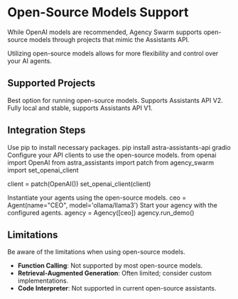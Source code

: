 # Open-Source Models Support

While OpenAI models are recommended, Agency Swarm supports open-source models through projects that mimic the Assistants API.

<Info>
Utilizing open-source models allows for more flexibility and control over your AI agents.
</Info>

## Supported Projects

<CardGroup>

<Card title="Astra Assistants API" icon="rocket" iconType="solid" href="https://github.com/your-org/astra-assistants-api">
Best option for running open-source models. Supports Assistants API V2.
</Card>

<Card title="Open Assistant API" icon="users" iconType="solid" href="https://github.com/your-org/open-assistant-api">
Fully local and stable, supports Assistants API V1.
</Card>

</CardGroup>

## Integration Steps

<Steps>

<Step title="Install Required Packages" icon="download" iconType="solid">
Use pip to install necessary packages.

<CodeBlock language="bash">
pip install astra-assistants-api gradio
</CodeBlock>
</Step>

<Step title="Set Up API Clients" icon="cogs" iconType="solid">
Configure your API clients to use the open-source models.

<CodeBlock language="python">
from openai import OpenAI
from astra_assistants import patch
from agency_swarm import set_openai_client

client = patch(OpenAI())
set_openai_client(client)
</CodeBlock>
</Step>

<Step title="Create Agents with Open-Source Models" icon="user-plus" iconType="solid">
Instantiate your agents using the open-source models.

<CodeBlock language="python">
ceo = Agent(name="CEO", model='ollama/llama3')
</CodeBlock>
</Step>

<Step title="Run the Agency" icon="play" iconType="solid">
Start your agency with the configured agents.

<CodeBlock language="python">
agency = Agency([ceo])
agency.run_demo()
</CodeBlock>
</Step>

</Steps>

## Limitations

<Warning>
Be aware of the limitations when using open-source models.
</Warning>

- **Function Calling**: Not supported by most open-source models.
- **Retrieval-Augmented Generation**: Often limited; consider custom implementations.
- **Code Interpreter**: Not supported in current open-source assistants.